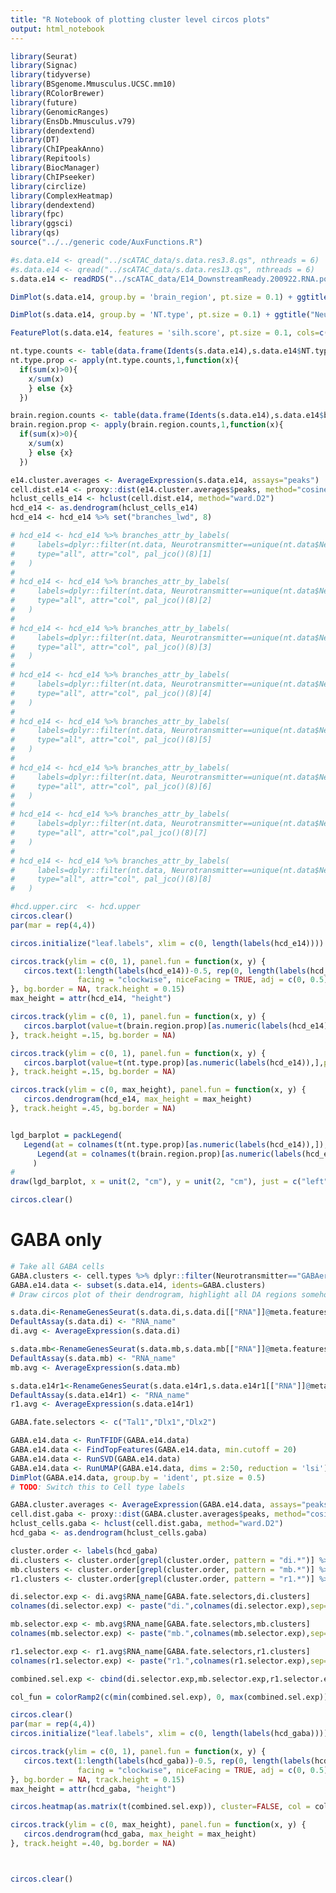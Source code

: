 ```yaml
---
title: "R Notebook of plotting cluster level circos plots"
output: html_notebook
---
```


```r
library(Seurat)
library(Signac)
library(tidyverse)
library(BSgenome.Mmusculus.UCSC.mm10)
library(RColorBrewer)
library(future)
library(GenomicRanges)
library(EnsDb.Mmusculus.v79)
library(dendextend)
library(DT)
library(ChIPpeakAnno)
library(Repitools)
library(BiocManager)
library(ChIPseeker)
library(circlize)
library(ComplexHeatmap)
library(dendextend)
library(fpc)
library(ggsci)
library(qs)
source("../../generic code/AuxFunctions.R")
```

```r
#s.data.e14 <- qread("../scATAC_data/s.data.res3.8.qs", nthreads = 6)
#s.data.e14 <- qread("../scATAC_data/s.data.res13.qs", nthreads = 6)
s.data.e14 <- readRDS("../scATAC_data/E14_DownstreamReady.200922.RNA.pos.idents.Rds")
```

```r
DimPlot(s.data.e14, group.by = 'brain_region', pt.size = 0.1) + ggtitle("Brain region") + coord_fixed()
```

```r
DimPlot(s.data.e14, group.by = 'NT.type', pt.size = 0.1) + ggtitle("Neurotransmitter type") + coord_fixed()
```

```r
FeaturePlot(s.data.e14, features = 'silh.score', pt.size = 0.1, cols=c("orange","darkgreen")) + ggtitle("Cluster reliability") + coord_fixed()
```


```r
nt.type.counts <- table(data.frame(Idents(s.data.e14),s.data.e14$NT.type))
nt.type.prop <- apply(nt.type.counts,1,function(x){
  if(sum(x)>0){
    x/sum(x)
    } else {x}
  })
```


```r
brain.region.counts <- table(data.frame(Idents(s.data.e14),s.data.e14$brain_region))
brain.region.prop <- apply(brain.region.counts,1,function(x){
  if(sum(x)>0){
    x/sum(x)
    } else {x}
  })
```


```r
e14.cluster.averages <- AverageExpression(s.data.e14, assays="peaks")
cell.dist.e14 <- proxy::dist(e14.cluster.averages$peaks, method="cosine", by_rows=FALSE)
hclust_cells_e14 <- hclust(cell.dist.e14, method="ward.D2")
hcd_e14 <- as.dendrogram(hclust_cells_e14)
hcd_e14 <- hcd_e14 %>% set("branches_lwd", 8)

# hcd_e14 <- hcd_e14 %>% branches_attr_by_labels(
#     labels=dplyr::filter(nt.data, Neurotransmitter==unique(nt.data$Neurotransmitter)[1] & !grepl(nt.data$cluster, pattern="^e12")) %>% pull(cluster),
#     type="all", attr="col", pal_jco()(8)[1]
#   )
# 
# hcd_e14 <- hcd_e14 %>% branches_attr_by_labels(
#     labels=dplyr::filter(nt.data, Neurotransmitter==unique(nt.data$Neurotransmitter)[2] & !grepl(nt.data$cluster, pattern="^e12")) %>% pull(cluster),
#     type="all", attr="col", pal_jco()(8)[2]
#   )
# 
# hcd_e14 <- hcd_e14 %>% branches_attr_by_labels(
#     labels=dplyr::filter(nt.data, Neurotransmitter==unique(nt.data$Neurotransmitter)[3] & !grepl(nt.data$cluster, pattern="^e12")) %>% pull(cluster),
#     type="all", attr="col", pal_jco()(8)[3]
#   )
# 
# hcd_e14 <- hcd_e14 %>% branches_attr_by_labels(
#     labels=dplyr::filter(nt.data, Neurotransmitter==unique(nt.data$Neurotransmitter)[4] & !grepl(nt.data$cluster, pattern="^e12")) %>% pull(cluster),
#     type="all", attr="col", pal_jco()(8)[4]
#   )
# 
# hcd_e14 <- hcd_e14 %>% branches_attr_by_labels(
#     labels=dplyr::filter(nt.data, Neurotransmitter==unique(nt.data$Neurotransmitter)[5] & !grepl(nt.data$cluster, pattern="^e12")) %>% pull(cluster),
#     type="all", attr="col", pal_jco()(8)[5]
#   )
# 
# hcd_e14 <- hcd_e14 %>% branches_attr_by_labels(
#     labels=dplyr::filter(nt.data, Neurotransmitter==unique(nt.data$Neurotransmitter)[6] & !grepl(nt.data$cluster, pattern="^e12")) %>% pull(cluster),
#     type="all", attr="col", pal_jco()(8)[6]
#   )
# 
# hcd_e14 <- hcd_e14 %>% branches_attr_by_labels(
#     labels=dplyr::filter(nt.data, Neurotransmitter==unique(nt.data$Neurotransmitter)[7] & !grepl(nt.data$cluster, pattern="^e12")) %>% pull(cluster),
#     type="all", attr="col",pal_jco()(8)[7]
#   )
# 
# hcd_e14 <- hcd_e14 %>% branches_attr_by_labels(
#     labels=dplyr::filter(nt.data, Neurotransmitter==unique(nt.data$Neurotransmitter)[8] & !grepl(nt.data$cluster, pattern="^e12")) %>% pull(cluster),
#     type="all", attr="col", pal_jco()(8)[8]
#   )
```


```r
#hcd.upper.circ  <- hcd.upper
circos.clear()
par(mar = rep(4,4))

circos.initialize("leaf.labels", xlim = c(0, length(labels(hcd_e14))))

circos.track(ylim = c(0, 1), panel.fun = function(x, y) {
   circos.text(1:length(labels(hcd_e14))-0.5, rep(0, length(labels(hcd_e14))), labels(hcd_e14), col = labels_colors(hcd_e14),
               facing = "clockwise", niceFacing = TRUE, adj = c(0, 0.5), cex=1.5)
}, bg.border = NA, track.height = 0.15)
max_height = attr(hcd_e14, "height")

circos.track(ylim = c(0, 1), panel.fun = function(x, y) {
   circos.barplot(value=t(brain.region.prop)[as.numeric(labels(hcd_e14)),],pos=1:nrow(brain.region.counts)-0.5, col=pal_d3("category20")(4))
}, track.height =.15, bg.border = NA)

circos.track(ylim = c(0, 1), panel.fun = function(x, y) {
   circos.barplot(value=t(nt.type.prop)[as.numeric(labels(hcd_e14)),],pos=1:nrow(nt.type.counts)-0.5, col=pal_jco()(8))
}, track.height =.15, bg.border = NA)

circos.track(ylim = c(0, max_height), panel.fun = function(x, y) {
   circos.dendrogram(hcd_e14, max_height = max_height)
}, track.height =.45, bg.border = NA)


lgd_barplot = packLegend(
   Legend(at = colnames(t(nt.type.prop)[as.numeric(labels(hcd_e14)),]), type = "lines",labels_gp = gpar(col = "black", cex = 2), legend_gp = gpar(col=pal_jco()(8), lwd = 8), title_position = "topleft", title_gp = gpar(cex = 2), title = "Neurotransmitter type", size = unit(4, "mm")),
      Legend(at = colnames(t(brain.region.prop)[as.numeric(labels(hcd_e14)),]), type = "lines",labels_gp = gpar(col = "black", cex = 2), legend_gp = gpar(col=pal_d3("category20")(4), lwd = 8), title_position = "topleft", title_gp = gpar(cex = 2), title = "Brain region", size = unit(4, "mm"))
     )
# 
draw(lgd_barplot, x = unit(2, "cm"), y = unit(2, "cm"), just = c("left", "bottom"))

circos.clear()
```

# GABA only

```r
# Take all GABA cells
GABA.clusters <- cell.types %>% dplyr::filter(Neurotransmitter=="GABAergic neurons" & `Brain region` %in% c("DI","MB","R1")) %>% pull(`Cluster id`) %>% str_replace(pattern="^e14","")
GABA.e14.data <- subset(s.data.e14, idents=GABA.clusters)
# Draw circos plot of their dendrogram, highlight all DA regions somehow
```

```r
s.data.di<-RenameGenesSeurat(s.data.di,s.data.di[["RNA"]]@meta.features[,1])
DefaultAssay(s.data.di) <- "RNA_name"
di.avg <- AverageExpression(s.data.di)

s.data.mb<-RenameGenesSeurat(s.data.mb,s.data.mb[["RNA"]]@meta.features[,1])
DefaultAssay(s.data.mb) <- "RNA_name"
mb.avg <- AverageExpression(s.data.mb)

s.data.e14r1<-RenameGenesSeurat(s.data.e14r1,s.data.e14r1[["RNA"]]@meta.features[,1])
DefaultAssay(s.data.e14r1) <- "RNA_name"
r1.avg <- AverageExpression(s.data.e14r1)

GABA.fate.selectors <- c("Tal1","Dlx1","Dlx2")
```


```r
GABA.e14.data <- RunTFIDF(GABA.e14.data)
GABA.e14.data <- FindTopFeatures(GABA.e14.data, min.cutoff = 20)
GABA.e14.data <- RunSVD(GABA.e14.data)
GABA.e14.data <- RunUMAP(GABA.e14.data, dims = 2:50, reduction = 'lsi')
DimPlot(GABA.e14.data, group.by = 'ident', pt.size = 0.5)
# TODO: Switch this to Cell type labels
```

```r
GABA.cluster.averages <- AverageExpression(GABA.e14.data, assays="peaks")
cell.dist.gaba <- proxy::dist(GABA.cluster.averages$peaks, method="cosine", by_rows=FALSE)
hclust_cells.gaba <- hclust(cell.dist.gaba, method="ward.D2")
hcd_gaba <- as.dendrogram(hclust_cells.gaba)
```

```r
cluster.order <- labels(hcd_gaba)
di.clusters <- cluster.order[grepl(cluster.order, pattern = "di.*")] %>% str_remove("di.") %>% as.numeric()
mb.clusters <- cluster.order[grepl(cluster.order, pattern = "mb.*")] %>% str_remove("mb.") %>% as.numeric()
r1.clusters <- cluster.order[grepl(cluster.order, pattern = "r1.*")] %>% str_remove("r1.") %>% as.numeric()

di.selector.exp <- di.avg$RNA_name[GABA.fate.selectors,di.clusters]
colnames(di.selector.exp) <- paste("di.",colnames(di.selector.exp),sep="")

mb.selector.exp <- mb.avg$RNA_name[GABA.fate.selectors,mb.clusters]
colnames(mb.selector.exp) <- paste("mb.",colnames(mb.selector.exp),sep="")

r1.selector.exp <- r1.avg$RNA_name[GABA.fate.selectors,r1.clusters]
colnames(r1.selector.exp) <- paste("r1.",colnames(r1.selector.exp),sep="")

combined.sel.exp <- cbind(di.selector.exp,mb.selector.exp,r1.selector.exp)[,cluster.order]

col_fun = colorRamp2(c(min(combined.sel.exp), 0, max(combined.sel.exp)), c("red", "white", "green"))
```


```r
circos.clear()
par(mar = rep(4,4))
circos.initialize("leaf.labels", xlim = c(0, length(labels(hcd_gaba))))

circos.track(ylim = c(0, 1), panel.fun = function(x, y) {
   circos.text(1:length(labels(hcd_gaba))-0.5, rep(0, length(labels(hcd_gaba))), labels(hcd_gaba), col = labels_colors(hcd_gaba),
               facing = "clockwise", niceFacing = TRUE, adj = c(0, 0.5), cex=1)
}, bg.border = NA, track.height = 0.15)
max_height = attr(hcd_gaba, "height")

circos.heatmap(as.matrix(t(combined.sel.exp)), cluster=FALSE, col = col_fun,  dend.side="none")

circos.track(ylim = c(0, max_height), panel.fun = function(x, y) {
   circos.dendrogram(hcd_gaba, max_height = max_height)
}, track.height =.40, bg.border = NA)



circos.clear()

```

